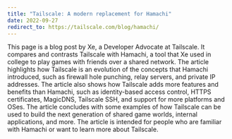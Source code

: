 ```yaml
---
title: "Tailscale: A modern replacement for Hamachi"
date: 2022-09-27
redirect_to: https://tailscale.com/blog/hamachi/
---
```


<XeblogConv name="Mimi" mood="happy">
  This page is a blog post by Xe, a Developer Advocate at Tailscale. It compares
  and contrasts Tailscale with Hamachi, a tool that Xe used in college to play
  games with friends over a shared network. The article highlights how Tailscale
  is an evolution of the concepts that Hamachi introduced, such as firewall hole
  punching, relay servers, and private IP addresses. The article also shows how
  Tailscale adds more features and benefits than Hamachi, such as identity-based
  access control, HTTPS certificates, MagicDNS, Tailscale SSH, and support for
  more platforms and OSes. The article concludes with some examples of how
  Tailscale can be used to build the next generation of shared game worlds,
  internal applications, and more. The article is intended for people who are
  familiar with Hamachi or want to learn more about Tailscale.
</XeblogConv>
